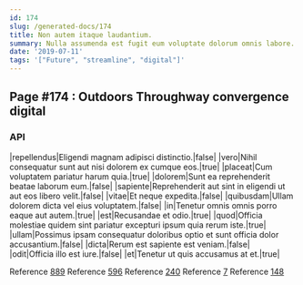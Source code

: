 ```yaml
---
id: 174
slug: /generated-docs/174
title: Non autem itaque laudantium.
summary: Nulla assumenda est fugit eum voluptate dolorum omnis labore.
date: '2019-07-11'
tags: '["Future", "streamline", "digital"]'
---
```


## Page #174 : Outdoors Throughway convergence digital
### API

|repellendus|Eligendi magnam adipisci distinctio.|false|
|vero|Nihil consequatur sunt aut nisi dolorem ex cumque eos.|true|
|placeat|Cum voluptatem pariatur harum quia.|true|
|dolorem|Sunt ea reprehenderit beatae laborum eum.|false|
|sapiente|Reprehenderit aut sint in eligendi ut aut eos libero velit.|false|
|vitae|Et neque expedita.|false|
|quibusdam|Ullam dolorem dicta vel eius voluptatem.|false|
|in|Tenetur omnis omnis porro eaque aut autem.|true|
|est|Recusandae et odio.|true|
|quod|Officia molestiae quidem sint pariatur excepturi ipsum quia rerum iste.|true|
|ullam|Possimus ipsam consequatur doloribus optio et sunt officia dolor accusantium.|false|
|dicta|Rerum est sapiente est veniam.|false|
|odit|Officia illo est iure.|false|
|et|Tenetur ut quis accusamus at et.|true|

Reference [889](/889)
Reference [596](/596)
Reference [240](/240)
Reference [7](/7)
Reference [148](/148)



